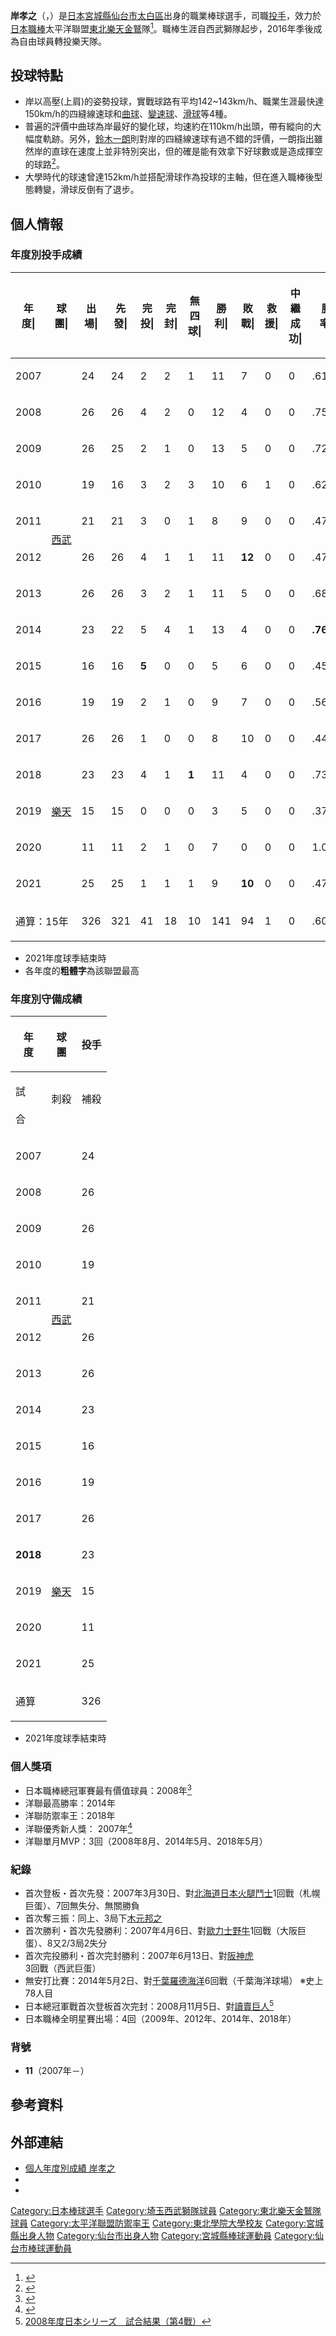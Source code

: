 {{Infobox NPB player|
|name=岸孝之|
|image=T_kishi20180524.jpg|
|width=280|
|position=投手|
|team=東北樂天金鷲|
|number=11|
|bats=右|
|throws=右|
|birthdate={{birth_date_and_age|1984|12|4|mf=y}}|
|birthplace={{JPN}}[[宮城縣|宮城縣]][[仙台市|仙台市]][[太白區|太白區]]|
|debutdate=3月30日
|debutyear=2007年
|debutteam=埼玉西武獅
|statyear=2021年球季
|stat1label=勝投－敗投
|stat1value=141－94
|stat2label=中繼－救援
|stat2value=0－1
|stat3label=三振－四壞
|stat3value=1878－535
|stat4label=防禦率
|stat4value=3.06
|teams=<nowiki></nowiki> 
* 宮城縣名取北高等學校
* [[東北學院大學|東北學院大學]]
* [[埼玉西武獅|埼玉西武獅]](2007年－2016年)
* [[東北樂天金鷲|東北樂天金鷲]](2017年－)
|medaltemplates=
{{MedalSport|男子[[棒球|棒球]]}}
{{MedalCountry|{{JPN}}}}
{{MedalCompetition|[[世界棒球12強賽|世界棒球12強賽]]}}
{{MedalGold|[[2019年世界棒球12強賽|2019年 東京]]|隊際}}
}}

'''岸孝之'''（{{jpn|j=岸 孝之|hg=きし たかゆき|rm=Kishi Takayuki}}，{{bd|1984年|12月4日||catIdx=Kishi, Takayuki}}）是[[日本|日本]][[宮城縣|宮城縣]][[仙台市|仙台市]][[太白區|太白區]]出身的職業棒球選手，司職[[投手|投手]]，效力於[[日本職棒|日本職棒]]太平洋聯盟[[東北樂天金鷲|東北樂天金鷲]]隊<ref>{{Cite web |url=http://bis.npb.or.jp/players/91795114.html |title=個人年度別成績 【岸孝之 （埼玉西武ライオンズ）】 |access-date=2010-05-26 |archive-date=2015-11-30 |archive-url=https://web.archive.org/web/20151130011339/http://bis.npb.or.jp/players/91795114.html |dead-url=no }}</ref>。職棒生涯自西武獅隊起步，2016年季後成為自由球員轉投樂天隊。

== 投球特點 ==
*岸以高壓(上肩)的姿勢投球，實戰球路有平均142~143km/h、職業生涯最快達150km/h的四縫線速球和[[曲球|曲球]]、[[變速球|變速球]]、[[滑球|滑球]]等4種。
*普遍的評價中曲球為岸最好的變化球，均速約在110km/h出頭，帶有縱向的大幅度軌跡。另外，[[鈴木一朗|鈴木一朗]]則對岸的四縫線速球有過不錯的評價，一朗指出雖然岸的直球在速度上並非特別突出，但的確是能有效拿下好球數或是造成揮空的球路<ref>{{Cite web |url=http://news.livedoor.com/article/detail/3951723/ |title=【Sports Watch】イチロー、ＷＢＣのキーマンを挙げた |access-date=2018-05-18 |archive-date=2019-11-23 |archive-url=https://web.archive.org/web/20191123080714/https://news.livedoor.com/article/detail/3951723/ |dead-url=no }}</ref>。
*大學時代的球速曾達152km/h並搭配滑球作為投球的主軸，但在進入職棒後型態轉變，滑球反倒有了退步。

== 個人情報 == 
=== 年度別投手成績 ===
{| class="wikitable" style="text-align:right; font-size:small"
|-bgcolor="#efefef"
!年<br>度|!!球<br>團|!!出<br>場|!!先<br>發|!!完<br>投|!!完<br>封|!!無<br>四<br>球|!!勝<br>利|!!敗<br>戰|!!救<br>援|!!中<br>繼<br>成<br>功|!!勝<br>率|!!打<br>者|!!投<br>球<br>局<br>數|!!被<br>安<br>打|!!被<br>全<br>壘<br>打|!!保<br>送|!!敬<br>遠|!!觸<br>身<br>球|!!三<br>振<br>數|!!暴<br>投|!!犯<br>規|!!失分|!!自<br>責<br>分|!!防<br>禦<br>率|!!WHIP
|-
|style="text-align:center"|2007
|rowspan="10" style="text-align:center"|[[埼玉西武獅|西武]]
|24||24||2||2||1||11||7||0||0||.611||650||156.1||131||16||55||1||8||142||2||0||62||59||3.40||1.19
|-
|style="text-align: center;"|2008
|26||26||4||2||0||12||4||0||0||.750||695||168.1||151||12||48||0||5||138||4||0||65||64||3.42||1.18
|-
|style="text-align: center;"|2009
|26||25||2||1||0||13||5||0||0||.722||755||179.2||168||'''25'''||53||2||5||138||3||1||73||65||3.26||1.23
|-
|style="text-align: center;"|2010
|19||16||3||2||3||10||6||1||0||.625||460||113.2||100||9||26||1||5||110||3||0||41||41||3.25||1.11
|-
|style="text-align: center;"|2011
|21||21||3||0||1||8||9||0||0||.471||564||135.0||131||12||39||1||3||106||1||0||65||57||3.80||1.26
|-
|style="text-align: center;"|2012
|26||26||4||1||1||11||'''12'''||0||0||.478||729||187.2||141||9||40||0||4||150||3||0||52||51||2.45||0.96
|-
|style="text-align: center;"|2013
|26||26||3||2||1||11||5||0||0||.688||716||178.1||155||'''17'''||31||1||6||138||6||0||63||61||3.08||1.04
|-
|style="text-align: center;"|2014
|23||22||5||4||1||13||4||0||0||'''.765'''||630||161.1||126||16||36||0||2||126||0||0||48||45||2.51||'''1.00'''
|-
|style="text-align: center;"|2015
|16||16||'''5'''||0||0||5||6||0||0||.455||434||110.1||75||6||25||0||5||91||0||0||40||37||3.02||0.91
|-
|style="text-align: center;"|2016
|19||19||2||1||0||9||7||0||0||.563||541||130.1||123||8||36||0||1||104||0||0||42||36||2.49||1.22
|-
|style="text-align: center;"|2017
|rowspan="5" style="text-align: center; white-space:nowrap;"|[[東北樂天金鷲|樂天]]
|26||26||1||0||0||8||10||0||0||.444||703||176.1||141||19||38||2||3||189||4||0||56||54||2.76||1.02
|-
|style="text-align: center;"|2018
|23||23||4||1||'''1'''||11||4||0||0||.733||625||159.0||127||'''21'''||29||3||8||159||3||0||52||48||'''2.72'''||'''0.98'''
|-
|style="text-align: center;"|2019
|15||15||0||0||0||3||5||0||0||.375||381||93.2||80||12||25||1||1||86||1||0||37||37||3.56||1.12
|-
|style="text-align:center;"|2020
|11||11||2||1||0||7||0||0||0||1.000||269||67.1||48||5||20||1||1||70||0||0||24||24||3.21||1.01
|-
|style="text-align:center;"|2021
|25||25||1||1||1||9||'''10'''||0||0||.474||620||149.0||149||17||34||0||1||131||1||0||62||57||3.44||1.23
|-
!colspan="2"|通算：15年
|326||321||41||18||10||141||94||1||0||.600||8772||2166.1||1846||204||535||13||58||1878||31||1||782||736||3.06||1.10
|}
* 2021年度球季結束時
* 各年度的'''粗體字'''為該聯盟最高

=== 年度別守備成績 ===
{| class="wikitable" style="text-align: right; font-size: small; border-collapse:collapse; padding: 1px;"
!rowspan="2"|年<br />度!!rowspan="2"|球<br />團!!colspan="6"|投手
|-style="line-height:1.25em; text-align:center;"
!試<br /><br />合!!刺殺<br /><br />!!補殺<br /><br />!!失策<br /><br />!!併殺<br /><br />!!守備率<br /><br />
|-
|style="text-align: center;"|2007
|rowspan="10" style="text-align: center; white-space:nowrap;"|[[埼玉西武獅|西武]]
|24||6||30||0||1||1.000
|-
|style="text-align: center;"|2008
|26||6||20||2||0||.929
|-
|style="text-align: center;"|2009
|26||7||37||1||1||.978
|-
|style="text-align: center;"|2010
|19||5||17||0||0||1.000
|-
|style="text-align: center;"|2011
|21||10||28||1||3||.974
|-
|style="text-align: center;"|2012
|26||7||41||0||3||1.000
|-
|style="text-align: center;"|2013
|26||15||34||1||1||.980
|-
|style="text-align: center;"|2014
|23||13||25||0||3||1.000
|-
|style="text-align: center;"|2015
|16||5||19||1||1||.960
|-
|style="text-align: center;"|2016
|19||13||21||1||1||.971
|-
|style="text-align: center;"|2017
|rowspan="5" style="text-align: center;white-space:nowrap;"|[[東北樂天金鷲|樂天]]
|26||9||24||0||2||1.000
|-
|style="text-align: center;"|'''2018'''
|23||6||20||0||1||1.000
|-
|style="text-align: center;"|2019
|15||1||19||0||3||1.000
|-
|style="text-align:center;"|2020
|11||2||12||0||1||1.000
|-
|style="text-align:center;"|2021
|25||9||20||0||0||'''1.000'''
|-
!colspan="2"|通算
|326||114||367||7||21||.986
|}
* 2021年度球季結束時

=== 個人獎項 ===
* 日本職棒總冠軍賽最有價值球員：2008年<ref>{{Cite web |url=http://www.npb.or.jp/nippons/2008award.html |title=2008年度 日本シリーズ　表彰選手／賞金・賞品一覧 |accessdate=2010-05-26 |archive-date=2009-06-03 |archive-url=https://web.archive.org/web/20090603043240/http://www.npb.or.jp/nippons/2008award.html |dead-url=no }}</ref>
* 洋聯最高勝率：2014年
* 洋聯防禦率王：2018年
* 洋聯優秀新人獎： 2007年<ref>{{Cite web |url=http://www.npb.or.jp/award/2007pl.html |title=2007年度 表彰選手　（パシフィック・リーグ） |access-date=2010-05-26 |archive-date=2015-11-17 |archive-url=https://web.archive.org/web/20151117182905/http://www.npb.or.jp/award/2007pl.html |dead-url=no }}</ref>
* 洋聯單月MVP：3回（2008年8月、2014年5月、2018年5月）

=== 紀錄 ===
* 首次登板・首次先發：2007年3月30日、對[[北海道日本火腿鬥士|北海道日本火腿鬥士]]1回戰（札幌巨蛋）、7回無失分、無關勝負
* 首次奪三振：同上、3局下[[木元邦之|木元邦之]]
* 首次勝利・首次先發勝利：2007年4月6日、對[[歐力士野牛|歐力士野牛]]1回戰（大阪巨蛋）、8又2/3局2失分
* 首次完投勝利・首次完封勝利：2007年6月13日、對[[阪神虎|阪神虎]]3回戰（西武巨蛋）
* 無安打比賽：2014年5月2日、對[[千葉羅德海洋|千葉羅德海洋]]6回戰（千葉海洋球場） ※史上78人目
* 日本總冠軍戰首次登板首次完封：2008月11月5日、對[[讀賣巨人|讀賣巨人]]<ref>[http://bis.npbor.jp/scores/nipponseries/boxscore2008_4.html 2008年度日本シリーズ　試合結果（第4戰）]{{Dead link|date=2019年10月 |bot=InternetArchiveBot |fix-attempted=yes }}</ref>
* 日本職棒全明星賽出場：4回（2009年、2012年、2014年、2018年）

=== 背號 ===
* '''11'''（2007年－）

== 參考資料 ==
{{reflist}}

==外部連結==
* [https://npb.jp/bis/players/91795114.html 個人年度別成績 岸孝之] {{Wayback|url=https://npb.jp/bis/players/91795114.html |date=20201206110659 }} {{ja icon}} 
* {{Baseballstats|brm=kishi-001tak}}
* {{台灣棒球維基館}}

{{DEFAULTSORT:Kishi, Takayuki}}
{{東北樂天金鷲球團球員名單}}
{{日本職棒總冠軍賽最有價值球員}}
{{太平洋聯盟最優秀防禦率}}
{{太平洋聯盟最優秀勝率投手}}
{{2019年世界棒球12強賽日本成棒代表隊}}
[[Category:日本棒球選手|Category:日本棒球選手]]
[[Category:埼玉西武獅隊球員|Category:埼玉西武獅隊球員]]
[[Category:東北樂天金鷲隊球員|Category:東北樂天金鷲隊球員]]
[[Category:太平洋聯盟防禦率王|Category:太平洋聯盟防禦率王]]
[[Category:東北學院大學校友|Category:東北學院大學校友]]
[[Category:宮城縣出身人物|Category:宮城縣出身人物]]
[[Category:仙台市出身人物|Category:仙台市出身人物]]
[[Category:宮城縣棒球運動員|Category:宮城縣棒球運動員]]
[[Category:仙台市棒球運動員|Category:仙台市棒球運動員]]
